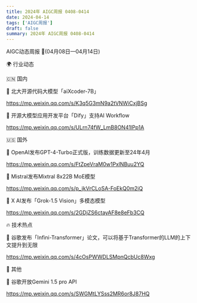```yaml
---
title: 2024年 AIGC周报 0408-0414
date: 2024-04-14
tags: ['AIGC周报']
draft: false
summary: 2024年 AIGC周报 0408-0414
---
```


AIGC动态周报 🚀(04月08日—04月14日)

🌍 行业动态

🇨🇳 国内

📰 北大开源代码大模型「aiXcoder-7B」

https://mp.weixin.qq.com/s/K3q5G3mN9a2tVNWiCxjBSg

📰 开源大模型应用开发平台「Dify」支持AI Workflow

https://mp.weixin.qq.com/s/ULrn74fW_LmB8ON41lPp1A

🇺🇸 国外

📰 OpenAI发布GPT-4-Turbo正式版，训练数据更新至24年4月

https://mp.weixin.qq.com/s/FtZpeVraM0w1PxlNBuu2YQ

📰 Mistral发布Mixtral 8x22B MoE模型

https://mp.weixin.qq.com/s/p_jkVrCLoSA-FoEkQ0m2iQ

📰 X AI发布「Grok-1.5 Vision」多模态模型

https://mp.weixin.qq.com/s/2GDjZS6ctayAF8e8eFb3CQ

🔥 技术热点

📝 谷歌发布「Infini-Transformer」论文，可以将基于Transformer的LLM的上下文提升到无限

https://mp.weixin.qq.com/s/4cOsPWWDLSMpnQcbUc8Wxg

🎉 其他

🚀 谷歌开放Gemini 1.5 pro API

https://mp.weixin.qq.com/s/SWGMtLYSss2MR6or8J87HQ